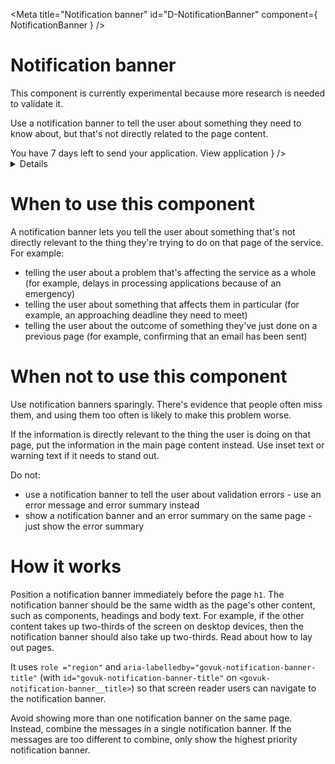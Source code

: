 <!-- Global imports -->

<!-- Local imports -->

<Meta title="Notification banner" id="D-NotificationBanner" component={ NotificationBanner } />

# Notification banner

<p><Tag text="Experimental" /></p>

This component is currently experimental because more research is needed to validate it.

Use a notification banner to tell the user about something they need to know about, but that's not
directly related to the page content.

<Canvas>
  <Story name="Default">
    <NotificationBanner
      title="Important"
      heading={
        <>
          You have 7 days left to send your application. <Link href="#">View application</Link>
        </>
      }
    />
  </Story>
</Canvas>

<Details summary="Properties" className="no-indent">
  <Props of={ NotificationBanner } />
</Details>

# When to use this component
A notification banner lets you tell the user about something that's not directly
relevant to the thing they're trying to do on that page of the service. For example:

* telling the user about a problem that's affecting the service as a whole (for
example, delays in processing applications because of an emergency)
* telling the user about something that affects them in particular (for example, an
approaching deadline they need to meet)
* telling the user about the outcome of something they've just done on a previous page
(for example, confirming that an email has been sent)

# When not to use this component
Use notification banners sparingly.
There's <Link href="https://www.nngroup.com/articles/banner-blindness-old-and-new-findings/">evidence that people often miss them</Link>,
and using them too often is likely to make this problem worse.

If the information is directly relevant to the thing the user is doing on that page,
put the information in the main page content instead.
Use <Link href="./?path=/docs/d-inset-text">inset text</Link>
or <Link href="https://design-system.service.gov.uk/components/warning-text/">warning text</Link>
if it needs to stand out.

Do not:
* use a notification banner to tell the user about validation errors - use an error message and error summary instead
* show a notification banner and an error summary on the same page - just show the error summary

# How it works
Position a notification banner immediately before the page `h1`.
The notification banner should be the same width as the page's other content, such as
components, headings and body text. For example, if the other content takes up
two-thirds of the screen on desktop devices, then the notification banner should also
take up two-thirds. <Link href="https://design-system.service.gov.uk/components/notification-banner/#:~:text=Read%20about%20how%20to%20lay%20out%20pages">Read about how to lay out pages</Link>.

It uses `role ="region"` and `aria-labelledby="govuk-notification-banner-title"`
(with `id="govuk-notification-banner-title"` on `<govuk-notification-banner__title>`)
so that screen reader users can navigate to the notification banner.

Avoid showing more than one notification banner on the same page. Instead, combine the
messages in a single notification banner. If the messages are too different to combine,
only show the highest priority notification banner.
